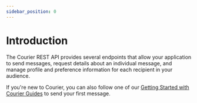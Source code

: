 ```yaml
---
sidebar_position: 0
---
```


# Introduction

The Courier REST API provides several endpoints that allow your application to send messages, request details about an individual message, and manage profile and preference information for each recipient in your audience.

If you're new to Courier, you can also follow one of our [Getting Started with Courier Guides](/) to send your first message.
